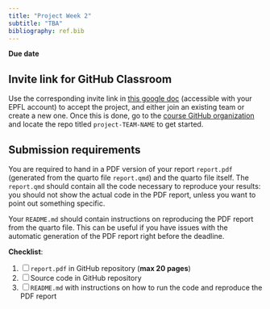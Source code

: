 ```yaml
---
title: "Project Week 2"
subtitle: "TBA"
bibliography: ref.bib
---
```



::: callout-important
**Due date**
:::

::: {.callout-note collapse="true"}
# Invite link for GitHub Classroom

Use the corresponding invite link in [this google doc](https://docs.google.com/document/d/1afF2fwIfGWERRVEiZRsjQilJc3vNa6i4ncfPBSvJJD0/edit?usp=sharing) (accessible with your EPFL account) to accept the project, and either join an existing team or create a new one. Once this is done, go to the [course GitHub organization](https://github.com/MATH-516) and locate the repo titled `project-TEAM-NAME` to get started.
:::

::: {.callout-warning collapse="true"}
# Submission requirements

You are required to hand in a PDF version of your report `report.pdf` (generated from the quarto file `report.qmd`) and the quarto file itself. The `report.qmd` should contain all the code necessary to reproduce your results: you should not show the actual code in the PDF report, unless you want to point out something specific.

Your `README.md` should contain instructions on reproducing the PDF report from the quarto file. This can be useful if you have issues with the automatic generation of the PDF report right before the deadline.

**Checklist**:

1. [ ] `report.pdf` in GitHub repository (**max 20 pages**)
2. [ ]  Source code in GitHub repository 
3. [ ] `README.md` with instructions on how to run the code and reproduce the PDF report
:::

